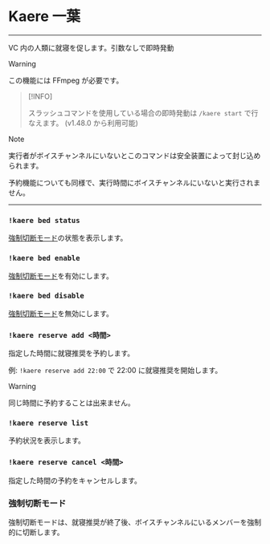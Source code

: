 

# Kaere 一葉

<CommandArgs versionAvailableFrom="v1.1.0" commandName="kaere" />

---

VC 内の人類に就寝を促します。引数なしで即時発動

> [!WARNING]
>
> この機能には FFmpeg が必要です。

> [!INFO]
>
> スラッシュコマンドを使用している場合の即時発動は `/kaere start` で行なえます。 (<VersionBadge>v1.48.0</VersionBadge> から利用可能)

> [!NOTE]
>
> 実行者がボイスチャンネルにいないとこのコマンドは安全装置によって封じ込められます。
>
> 予約機能についても同様で、実行時間にボイスチャンネルにいないと実行されません。

---

### `!kaere bed status`

[強制切断モード](#強制切断モード)の状態を表示します。

### `!kaere bed enable`

[強制切断モード](#強制切断モード)を有効にします。

### `!kaere bed disable`

[強制切断モード](#強制切断モード)を無効にします。

### `!kaere reserve add <時間>`

指定した時間に就寝推奨を予約します。

例: `!kaere reserve add 22:00` で 22:00 に就寝推奨を開始します。

> [!WARNING]
>
> 同じ時間に予約することは出来ません。

### `!kaere reserve list`

予約状況を表示します。

### `!kaere reserve cancel <時間>`

指定した時間の予約をキャンセルします。

### 強制切断モード

強制切断モードは、就寝推奨が終了後、ボイスチャンネルにいるメンバーを強制的に切断します。
